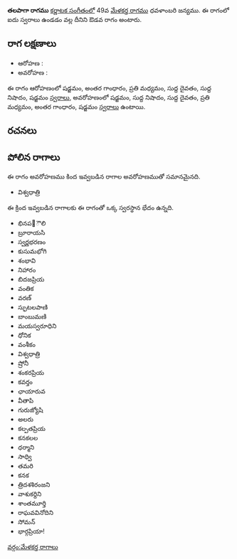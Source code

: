{{Infobox ragam
	| name          	= తలపాగా
	| synonym	    	= 
	| mela          	= 
	| chakra        	= 
	| janaka        	= 
	| type          	= ఔడవ
	| arohanam      	= {{svaraC|S|G3|M2|D1|N1|S'}} 
	| avarohanam    	= {{svaraC|S'|N1|D1|M2|G3|S}}
	| jeeva         	=
	| chhaya        	=
	| nyasa         	=
	| vishesha      	= 
	| equivalent  		= 
}}
{{కర్ణాటక సంగీత రాగాలు}}
'''తలపాగా రాగము''' [[కర్ణాటక సంగీతం]]లో 49వ [[మేళకర్త రాగము]] ధవళాంబరి జన్యము.  ఈ రాగంలో ఐదు స్వరాలు ఉండడం వల్ల దీనిని ఔడవ రాగం అంటారు.


==రాగ లక్షణాలు==


* ఆరోహణ : {{svaraC|S|G3|M2|D1|N1|S'}} 
* అవరోహణ : {{svaraC|S'|N1|D1|M2|G3|S}}

ఈ రాగం ఆరోహణంలో షడ్జమం, అంతర గాంధారం, ప్రతి మధ్యమం, సుద్ద దైవతం, సుద్ద నిషాదం, షడ్జమం [[స్వరాలు]], అవరోహణంలో షడ్జమం, సుద్ద నిషాదం, సుద్ద దైవతం, ప్రతి మధ్యమం, అంతర గాంధారం, షడ్జమం [[స్వరాలు]] ఉంటాయి.

==రచనలు==



==పోలిన రాగాలు==
ఈ రాగం అవరోహణము కింద ఇవ్వబడిన రాగాల అవరోహణముతో సమానమైనది.
* విశ్వధాత్రి

ఈ క్రింద ఇవ్వబడిన రాగాలకు ఈ రాగంతో ఒక్క స్వరస్థాన భేదం ఉన్నది.
* భినప఩ౌలి
* బ్రూరాయసి
* స్వర్ణభరణం
* కుసుమభోగి
* శంభావి
* నిహారం
* బిదజప్రియ
* వంతిక
* వరణ్
* స్ఫుటలపాణి
* బాంబుమణి
* మయస్వరూధిని
* ధోనిక
* వంశీకం
* విశ్వధాత్రి
* ష్రోనీ
* శంకరప్రియ
* కవర్తం
* ఛాయారువ
* వీతాపి
* గురుజ్యోషి
* అలరు
* కల్పతప్రియ
* కనకలల
* ధర్మాని
* సాధ్వి
* తమరి
* కనక
* త్రిదశశిరంజని
* వాశుకర్దిని
* శాంతమూర్తి
* రాఘవవినోదిని
* సోమన్
* భార్గప్రియా!



[[వర్గం:మేళకర్త రాగాలు]]
